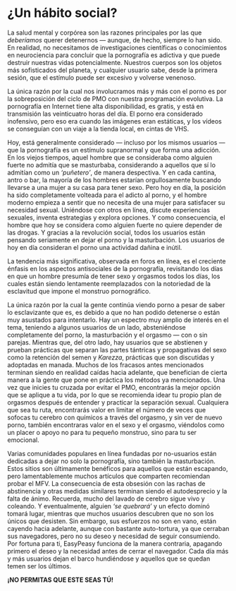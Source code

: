 # ¿Un hábito social?

La salud mental y corpórea son las razones principales por las que _deberíamos_ querer detenernos — aunque, de hecho, siempre lo han sido. En realidad, no necesitamos de investigaciones científicas o conocimientos en neurociencia para concluir que la pornografía es adictiva y que puede destruir nuestras vidas potencialmente. Nuestros cuerpos son los objetos más sofisticados del planeta, y cualquier usuario sabe, desde la primera sesión, que el estímulo puede ser excesivo y volverse venenoso.
 
La única razón por la cual nos involucramos más y más con el porno es por la sobreposición del ciclo de PMO con nuestra programación evolutiva. La pornografía en Internet tiene alta disponibilidad, es gratis, y está en transmisión las veinticuatro horas del día. El porno era considerado inofensivo, pero eso era cuando las imágenes eran estáticas, y los vídeos se conseguían con un viaje a la tienda local, en cintas de VHS.
 
Hoy, está generalmente considerado — incluso por los mismos usuarios — que la pornografía es un estímulo supranormal y que forma una adicción. En los viejos tiempos, aquel hombre que se consideraba como alguien fuerte no admitía que se masturbaba, considerando a aquellos que sí lo admitían como un _‘puñetero’_, de manera despectiva. Y en cada cantina, antro o bar, la mayoría de los hombres estarían orgullosamente buscando llevarse a una mujer a su casa para tener sexo. Pero hoy en día, la posición ha sido completamente volteada para el adicto al porno, y el hombre moderno empieza a sentir que no necesita de una mujer para satisfacer su necesidad sexual. Uniéndose con otros en línea, discute experiencias sexuales, inventa estrategias y explora opciones. Y como consecuencia, el hombre que hoy se considera como alguien fuerte no quiere depender de las drogas. Y gracias a la revolución social, todos los usuarios están pensando seriamente en dejar el porno y la masturbación. Los usuarios de hoy en día consideran el porno una actividad dañina e inútil.
 
La tendencia más significativa, observada en foros en línea, es el creciente énfasis en los aspectos antisociales de la pornografía, revisitando los días en que un hombre presumía de tener sexo y orgasmos todos los días, los cuales están siendo lentamente reemplazados con la notoriedad de la esclavitud que impone el monstruo pornográfico.

La única razón por la cual la gente continúa viendo porno a pesar de saber lo esclavizante que es, es debido a que no han podido detenerse o están muy asustados para intentarlo. Hay un espectro muy amplio de interés en el tema, teniendo a algunos usuarios de un lado, absteniéndose completamente del porno, la masturbación y el orgasmo — con o sin parejas. Mientras que, del otro lado, hay usuarios que se abstienen y prueban prácticas que separan las partes tántricas y propagativas del sexo como la retención del semen y _Karezza_, prácticas que son discutidas y adoptadas en manada. Muchos de los fracasos antes mencionados terminan siendo en realidad caídas hacia adelante, que benefician de cierta manera a la gente que pone en práctica los métodos ya mencionados. Una vez que inicies tu cruzada por evitar el PMO, encontrarás la mejor opción que se aplique a tu vida, por lo que se recomienda idear tu propio plan de orgasmos después de entender y practicar la separación sexual. Cualquiera que sea tu ruta, encontrarás valor en limitar el número de veces que sofocas tu cerebro con químicos a través del orgasmo, y sin ver de nuevo porno, también encontraras valor en el sexo y el orgasmo, viéndolos como un placer o apoyo no para tu pequeño monstruo, sino para tu ser emocional.
 
Varias comunidades populares en línea fundadas por no-usuarios están dedicadas a dejar no solo la pornografía, sino también la masturbación. Estos sitios son últimamente benéficos para aquellos que están escapando, pero lamentablemente muchos artículos que comparten recomiendan probar el MFV. La consecuencia de esta obsesión con las rachas de abstinencia y otras medidas similares terminan siendo el autodesprecio y la falta de ánimo. Recuerda, mucho del lavado de cerebro sigue vivo y coleando. Y eventualmente, alguien _‘se quebrará’_ y un efecto dominó tomará lugar, mientras que muchos usuarios descubren que no son los únicos que desisten. Sin embargo, sus esfuerzos no son en vano, están cayendo hacia adelante, aunque con bastante auto-tortura, ya que cerraban sus navegadores, pero no su deseo y necesidad de seguir consumiendo. Por fortuna para ti, EasyPeasy funciona de la manera contraria, apagando primero el deseo y la necesidad antes de cerrar el navegador. Cada día más y más usuarios dejan el barco hundiéndose y aquellos que se quedan temen ser los últimos.

**¡NO PERMITAS QUE ESTE SEAS TÚ!**
